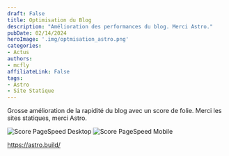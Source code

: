 ```yaml
---
draft: False
title: Optimisation du Blog
description: "Amélioration des performances du blog. Merci Astro."
pubDate: 02/14/2024
heroImage: '.img/optmisation_astro.png'
categories: 
- Actus
authors: 
- mcfly
affiliateLink: False
tags:
- Astro
- Site Statique
---
```


Grosse amélioration de la rapidité du blog avec un score de folie. Merci les sites statiques, merci Astro.

![Score PageSpeed Desktop](.img/score_blog_desktop.jpg)
![Score PageSpeed Mobile](.img/score_blog_mobile.jpg)


https://astro.build/